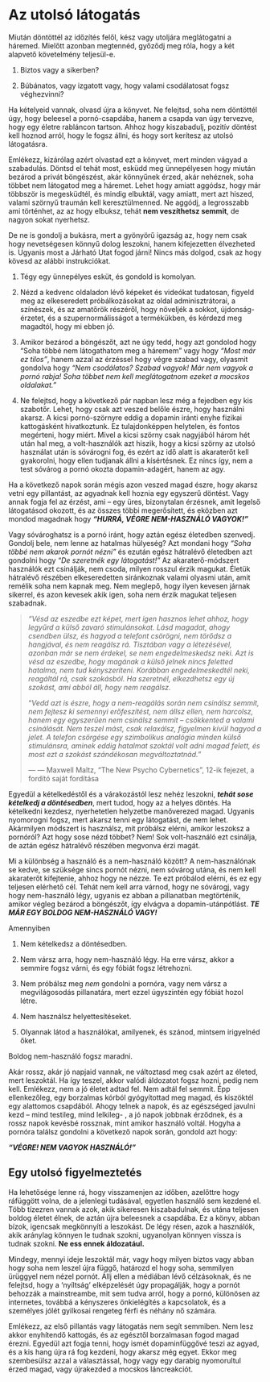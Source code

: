 # Az utolsó látogatás

Miután döntöttél az időzítés felől, kész vagy utoljára meglátogatni a háremed. Mielőtt azonban megtennéd, győződj meg róla, hogy a két alapvető követelmény teljesül-e.

1.  Biztos vagy a sikerben?

2.  Búbánatos, vagy izgatott vagy, hogy valami csodálatosat fogsz véghezvinni?

Ha kételyeid vannak, olvasd újra a könyvet. Ne felejtsd, soha nem döntöttél úgy, hogy beleesel a pornó-csapdába, hanem a csapda van úgy tervezve, hogy egy életre rabláncon tartson. Ahhoz hogy kiszabadulj, pozitív döntést kell hoznod arról, hogy le fogsz állni, és hogy sort kerítesz az utolsó látogatásra.

Emlékezz, kizárólag azért olvastad ezt a könyvet, mert minden vágyad a szabadulás. Döntsd el tehát most, esküdd meg ünnepélyesen hogy miután bezárod a privát böngészést, akár könnyűnek érzed, akár nehéznek, soha többet nem látogatod meg a háremet. Lehet hogy amiatt aggódsz, hogy már többször is megesküdtél, és mindig elbuktál, vagy amiatt, mert azt hiszed, valami szörnyű traumán kell keresztülmenned. Ne aggódj, a legrosszabb ami történhet, az az hogy elbuksz, tehát **nem veszíthetsz semmit**, de nagyon sokat nyerhetsz.

De ne is gondolj a bukásra, mert a gyönyörű igazság az, hogy nem csak hogy nevetségesen könnyű dolog leszokni, hanem kifejezetten élvezheted is. Ugyanis most a Járható Utat fogod járni! Nincs más dolgod, csak az hogy kövesd az alábbi instrukciókat.

1.  Tégy egy ünnepélyes esküt, és gondold is komolyan.

2.  Nézd a kedvenc oldaladon lévő képeket és videókat tudatosan, figyeld meg az elkeseredett próbálkozásokat az oldal adminisztrátorai, a színészek, és az amatőrök részéről, hogy növeljék a sokkot, újdonság-érzetet, és a szupernormálisságot a termékükben, és kérdezd meg magadtól, hogy mi ebben jó.

3.  Amikor bezárod a böngészőt, azt ne úgy tedd, hogy azt gondolod hogy “Soha többé nem látogathatom meg a háremem” vagy hogy *“Most már ez tilos”*, hanem azzal az érzéssel hogy végre szabad vagy, olyasmit gondolva hogy *“Nem csodálatos? Szabad vagyok! Már nem vagyok a pornó rabja! Soha többet nem kell meglátogatnom ezeket a mocskos oldalakat.”*

4.  Ne felejtsd, hogy a következő pár napban lesz még a fejedben egy kis szabotőr. Lehet, hogy csak azt veszed belőle észre, hogy használni akarsz. A kicsi pornó-szörnyre eddig a dopamin iránti enyhe fizikai kattogásként hivatkoztunk. Ez tulajdonképpen helytelen, és fontos megérteni, hogy miért. Mivel a kicsi szörny csak nagyjából három hét után hal meg, a volt-használók azt hiszik, hogy a kicsi szörny az utolsó használat után is sóvárogni fog, és ezért az idő alatt is akaraterőt kell gyakorolni, hogy ellen tudjanak állni a kísértésnek. Ez nincs így, nem a test sóvárog a pornó okozta dopamin-adagért, hanem az agy.

Ha a következő napok során mégis azon veszed magad észre, hogy akarsz vetni egy pillantást, az agyadnak kell hoznia egy egyszerű döntést. Vagy annak fogja fel az érzést, ami -- egy üres, bizonytalan érzésnek, amit legelső látogatásod okozott, és az összes többi megerősített, és eközben azt mondod magadnak hogy ***“HURRÁ, VÉGRE NEM-HASZNÁLÓ VAGYOK!”***

Vagy sóvároghatsz is a pornó iránt, hogy aztán egész életedben szenvedj. Gondolj bele, nem lenne az hatalmas hülyeség? Azt mondani hogy *“Soha többé nem akarok pornót nézni”* és ezután egész hátralévő életedben azt gondolni hogy *“De szeretnék egy látogatást!”* Az akaraterő-módszert használók ezt csinálják, nem csoda, milyen rosszul érzik magukat. Életük hátralévő részében elkeseredetten siránkoznak valami olyasmi után, amit remélik soha nem kapnak meg.  Nem meglepő, hogy ilyen kevesen járnak sikerrel, és azon kevesek akik igen, soha nem érzik magukat teljesen szabadnak.

> *“Vésd az eszedbe ezt képet, mert igen hasznos lehet ahhoz, hogy legyűrd a külső zavaró stimulánsokat. Lásd magadat, ahogy csendben ülsz, és hagyod a telefont csörögni, nem törődsz a hangjával, és nem reagálsz rá. Tisztában vagy a létezésével, azonban már se nem érdekel, se nem engedelmeskedsz neki. Azt is vésd az eszedbe, hogy magának a külső jelnek nincs feletted hatalma, nem tud kényszeríteni. Korábban engedelmeskedtél neki, reagáltál rá, csak szokásból. Ha szeretnél, elkezdhetsz egy új szokást, ami abból áll, hogy nem reagálsz.*
>
> "*Vedd azt is észre, hogy a nem-reagálás során nem csinálsz semmit, nem fejtesz ki semennyi erőfeszítést, nem állsz ellen, nem harcolsz, hanem egy egyszerűen nem csinálsz semmit -- csökkented a valami csinálását. Nem teszel mást, csak relaxálsz, figyelmen kívül hagyod a jelet. A telefon csörgése egy szimbolikus analógia minden külső stimulánsra, aminek eddig hatalmat szoktál volt adni magad felett, és most ezt a szokást szándékosan megváltoztatnád.”*
>
> ---  — Maxwell Maltz, “The New Psycho Cybernetics”, 12-ik fejezet, a fordító saját fordítása

Egyedül a kételkedéstől és a várakozástól lesz nehéz leszokni, ***tehát sose kételkedj a döntésedben***, mert tudod, hogy az a helyes döntés. Ha kételkedni kezdesz, nyerhetetlen helyzetbe manőverezed magad. Ugyanis nyomorogni fogsz, mert akarsz tenni egy látogatást, de nem lehet. Akármilyen módszert is használsz, mit próbálsz elérni, amikor leszoksz a pornóról? Azt hogy sose nézd többet? Nem! Sok volt-használó ezt csinálja, de aztán egész hátralévő részében megvonva érzi magát.

Mi a különbség a használó és a nem-használó között? A nem-használónak se kedve, se szüksége sincs pornót nézni, nem sóvárog utána, és nem kell akaraterőt kifejtenie, ahhoz hogy ne nézze. Te ezt próbálod elérni, és ez egy teljesen elérhető cél. Tehát nem kell arra várnod, hogy ne sóvárogj, vagy hogy nem-használó légy, ugyanis ez abban a pillanatban megtörténik, amikor végleg bezárod a böngészőt, így elvágva a dopamin-utánpótlást. ***TE MÁR EGY BOLDOG NEM-HASZNÁLÓ VAGY!***

Amennyiben

1.  Nem kételkedsz a döntésedben.

2.  Nem vársz arra, hogy nem-használó légy. Ha erre vársz, akkor a semmire fogsz várni, és egy fóbiát fogsz létrehozni. 

3.  Nem próbálsz meg *nem* gondolni a pornóra, vagy nem vársz a megvilágosodás pillanatára, mert ezzel úgyszintén egy fóbiát hozol létre. 

4.  Nem használsz helyettesítéseket. 

5.  Olyannak látod a használókat, amilyenek, és szánod, mintsem irigyelnéd őket.  

Boldog nem-használó fogsz maradni.

Akár rossz, akár jó napjaid vannak, ne változtasd meg csak azért az életed, mert leszoktál. Ha így teszel, akkor valódi áldozatot fogsz hozni, pedig nem kell. Emlékezz, nem a jó életet adtad fel. Nem adtál fel semmit. Épp ellenkezőleg, egy borzalmas kórból gyógyítottad meg magad, és kiszöktél egy alattomos csapdából. Ahogy telnek a napok, és az egészséged javulni kezd -- mind testileg, mind lelkileg- , a jó napok jobbnak érződnek, és a rossz napok kevésbé rossznak, mint amikor használó voltál. Hogyha a pornóra találsz gondolni a következő napok során, gondold azt hogy:

***“VÉGRE! NEM VAGYOK HASZNÁLÓ!”***

## Egy utolsó figyelmeztetés

Ha lehetősége lenne rá, hogy visszamenjen az időben, azelőttre hogy ráfüggött volna, de a jelenlegi tudásával, egyetlen használó sem kezdené el. Több tízezren vannak azok, akik sikeresen kiszabadulnak, és utána teljesen boldog életet élnek, de aztán újra beleesnek a csapdába. Ez a könyv, abban bízok, igencsak megkönnyíti a leszokást. De légy résen, azok a használók, akik aránylag könnyen le tudnak szokni, ugyanolyan könnyen vissza is tudnak szokni. **Ne ess ennek áldozatául.** 

Mindegy, mennyi ideje leszoktál már, vagy hogy milyen biztos vagy abban hogy soha nem leszel újra függő, határozd el hogy soha, semmilyen ürüggyel nem nézel pornót. Állj ellen a médiában lévő célzásoknak, és ne felejtsd, hogy a ‘nyíltság’ elképzelését úgy propagálják, hogy a pornót behozzák a mainstreambe, mit sem tudva arról, hogy a pornó, különösen az internetes, továbbá a kényszeres önkielégítés a kapcsolatok, és a személyes jólét gyilkosai rengeteg férfi és néhány nő számára.

Emlékezz, az első pillantás vagy látogatás nem segít semmiben. Nem lesz akkor enyhítendő kattogás, és az egésztől borzalmasan fogod magad érezni. Egyedül azt fogja tenni, hogy ismét dopaminfüggővé teszi az agyad, és a kis hang újra rá fog kezdeni, hogy akarsz még egyet. Ekkor meg szembesülsz azzal a választással, hogy vagy egy darabig nyomorultul érzed magad, vagy újrakezded a mocskos láncreakciót.
